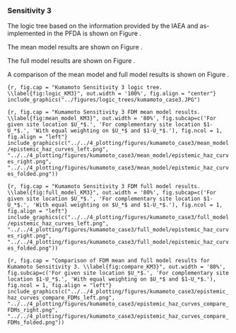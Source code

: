 ### Sensitivity 3

The logic tree based on the information provided by the IAEA and as-implemented
in the PFDA is shown on Figure \ref{fig:logic_KM3}.

The mean model results are shown on Figure \ref{fig:mean_model_KM3}.

The full model results are shown on Figure \ref{fig:full_model_KM3}.

A comparison of the mean model and full model results is shown on Figure 
\ref{fig:compare_KM3}.


```{r, fig.cap = "Kumamoto Sensitivity 3 logic tree. \\label{fig:logic_KM3}", out.width = '100%', fig.align = "center"}
include_graphics("../figures/logic_trees/kumamoto_case3.JPG")
```



   
```{r, fig.cap = "Kumamoto Sensitivity 3 FDM mean model results. \\label{fig:mean_model_KM3}", out.width = '80%', fig.subcap=c('For given site location $U_*$.', 'For complementary site location $1-U_*$.', 'With equal weighting on $U_*$ and $1-U_*$.'), fig.ncol = 1, fig.align = "left"}
include_graphics(c("../../4_plotting/figures/kumamoto_case3/mean_model/epistemic_haz_curves_left.png", "../../4_plotting/figures/kumamoto_case3/mean_model/epistemic_haz_curves_right.png", "../../4_plotting/figures/kumamoto_case3/mean_model/epistemic_haz_curves_folded.png"))
```


   
```{r, fig.cap = "Kumamoto Sensitivity 3 FDM full model results. \\label{fig:full_model_KM3}", out.width = '80%', fig.subcap=c('For given site location $U_*$.', 'For complementary site location $1-U_*$.', 'With equal weighting on $U_*$ and $1-U_*$.'), fig.ncol = 1, fig.align = "left"}
include_graphics(c("../../4_plotting/figures/kumamoto_case3/full_model/epistemic_haz_curves_left.png", "../../4_plotting/figures/kumamoto_case3/full_model/epistemic_haz_curves_right.png", "../../4_plotting/figures/kumamoto_case3/full_model/epistemic_haz_curves_folded.png"))
```


   
```{r, fig.cap = "Comparison of FDM mean and full model results for Kumamoto Sensitivity 3. \\label{fig:compare_KM3}", out.width = '80%', fig.subcap=c('For given site location $U_*$.', 'For complementary site location $1-U_*$.', 'With equal weighting on $U_*$ and $1-U_*$.'), fig.ncol = 1, fig.align = "left"}
include_graphics(c("../../4_plotting/figures/kumamoto_case3/epistemic_haz_curves_compare_FDMs_left.png", "../../4_plotting/figures/kumamoto_case3/epistemic_haz_curves_compare_FDMs_right.png", "../../4_plotting/figures/kumamoto_case3/epistemic_haz_curves_compare_FDMs_folded.png"))
```


